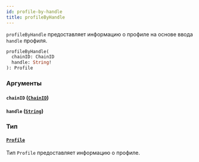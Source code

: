 ```yaml
---
id: profile-by-handle
title: profileByHandle
---
```



`profileByHandle` предоставляет информацию о профиле на основе ввода `handle` профиля.

```graphql
profileByHandle(
  chainID: ChainID
  handle: String!
): Profile
```


### Аргументы

#### `chainID` ([`ChainID`](/reference/scalars/chain-id))




#### `handle` ([`String`](/reference/scalars/string))




### Тип

#### [`Profile`](/reference/objects/profile) 

Тип `Profile` предоставляет информацию о профиле.




